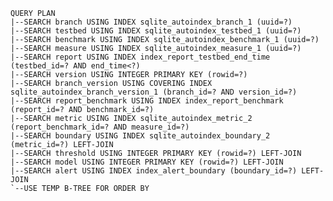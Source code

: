 ```
QUERY PLAN
|--SEARCH branch USING INDEX sqlite_autoindex_branch_1 (uuid=?)
|--SEARCH testbed USING INDEX sqlite_autoindex_testbed_1 (uuid=?)
|--SEARCH benchmark USING INDEX sqlite_autoindex_benchmark_1 (uuid=?)
|--SEARCH measure USING INDEX sqlite_autoindex_measure_1 (uuid=?)
|--SEARCH report USING INDEX index_report_testbed_end_time (testbed_id=? AND end_time<?)
|--SEARCH version USING INTEGER PRIMARY KEY (rowid=?)
|--SEARCH branch_version USING COVERING INDEX sqlite_autoindex_branch_version_1 (branch_id=? AND version_id=?)
|--SEARCH report_benchmark USING INDEX index_report_benchmark (report_id=? AND benchmark_id=?)
|--SEARCH metric USING INDEX sqlite_autoindex_metric_2 (report_benchmark_id=? AND measure_id=?)
|--SEARCH boundary USING INDEX sqlite_autoindex_boundary_2 (metric_id=?) LEFT-JOIN
|--SEARCH threshold USING INTEGER PRIMARY KEY (rowid=?) LEFT-JOIN
|--SEARCH model USING INTEGER PRIMARY KEY (rowid=?) LEFT-JOIN
|--SEARCH alert USING INDEX index_alert_boundary (boundary_id=?) LEFT-JOIN
`--USE TEMP B-TREE FOR ORDER BY
```
